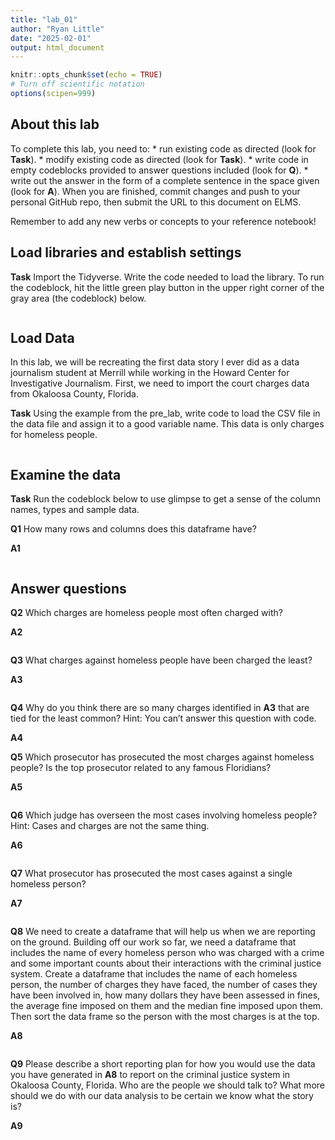 ---
title: "lab_01"
author: "Ryan Little"
date: "2025-02-01"
output: html_document
---

```{r setup, include=FALSE}
knitr::opts_chunk$set(echo = TRUE)
# Turn off scientific notation
options(scipen=999)
```

## About this lab

To complete this lab, you need to: \* run existing code as directed (look for **Task**). \* modify existing code as directed (look for **Task**). \* write code in empty codeblocks provided to answer questions included (look for **Q**). \* write out the answer in the form of a complete sentence in the space given (look for **A**). When you are finished, commit changes and push to your personal GitHub repo, then submit the URL to this document on ELMS.

Remember to add any new verbs or concepts to your reference notebook!

## Load libraries and establish settings

**Task** Import the Tidyverse. Write the code needed to load the library. To run the codeblock, hit the little green play button in the upper right corner of the gray area (the codeblock) below.

```{r}

```

## Load Data

In this lab, we will be recreating the first data story I ever did as a data journalism student at Merrill while working in the Howard Center for Investigative Journalism. First, we need to import the court charges data from Okaloosa County, Florida.

**Task** Using the example from the pre_lab, write code to load the CSV file in the data file and assign it to a good variable name. This data is only charges for homeless people.

```{r}

```

## Examine the data

**Task** Run the codeblock below to use glimpse to get a sense of the column names, types and sample data.

**Q1** How many rows and columns does this dataframe have?

**A1**

```{r}

```

## Answer questions

**Q2** Which charges are homeless people most often charged with?

**A2**

```{r}

```

**Q3** What charges against homeless people have been charged the least?

**A3**

```{r}

```

**Q4** Why do you think there are so many charges identified in **A3** that are tied for the least common? Hint: You can't answer this question with code.

**A4**

**Q5** Which prosecutor has prosecuted the most charges against homeless people? Is the top prosecutor related to any famous Floridians?

**A5**

```{r}

```


**Q6** Which judge has overseen the most cases involving homeless people? Hint: Cases and charges are not the same thing.

**A6**

```{r}

```

**Q7** What prosecutor has prosecuted the most cases against a single homeless person?

**A7**

```{r}

```

**Q8** We need to create a dataframe that will help us when we are reporting on the ground. Building off our work so far, we need a dataframe that includes the name of every homeless person who was charged with a crime and some important counts about their interactions with the criminal justice system. Create a dataframe that includes the name of each homeless person, the number of charges they have faced, the number of cases they have been involved in, how many dollars they have been assessed in fines, the average fine imposed on them and the median fine imposed upon them. Then sort the data frame so the person with the most charges is at the top. 

**A8**

```{r}

```

**Q9** Please describe a short reporting plan for how you would use the data you have generated in **A8** to report on the criminal justice system in Okaloosa County, Florida. Who are the people we should talk to? What more should we do with our data analysis to be certain we know what the story is?

**A9**